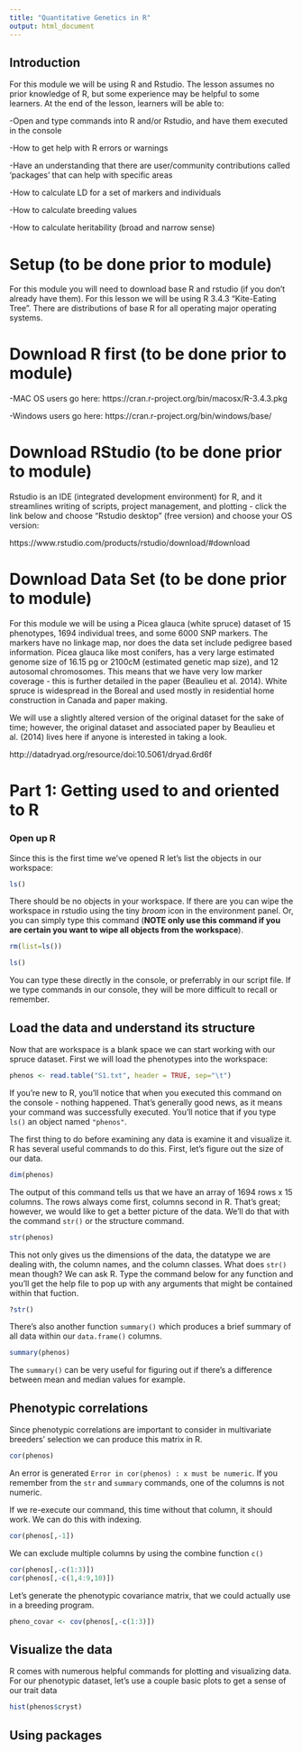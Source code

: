 ```yaml
---
title: "Quantitative Genetics in R"
output: html_document
---
```


## Introduction

For this module we will be using R and Rstudio. The lesson assumes no prior knowledge of R, but some experience may be helpful to some learners. At the end of the lesson, learners will be able to:

-Open and type commands into R and/or Rstudio, and have them executed in the console

-How to get help with R errors or warnings

-Have an understanding that there are user/community contributions called 'packages' that can help with specific areas

-How to calculate LD for a set of markers and individuals

-How to calculate breeding values

-How to calculate heritability (broad and narrow sense)


# Setup (to be done prior to module)

For this module you will need to download base R and rstudio (if you don't already have them). For this lesson we will be using R 3.4.3 "Kite-Eating Tree". There are distributions of base R for all operating major operating systems.

# **Download R first (to be done prior to module)**

-MAC OS users go here: https://cran.r-project.org/bin/macosx/R-3.4.3.pkg

-Windows users go here: https://cran.r-project.org/bin/windows/base/


# **Download RStudio (to be done prior to module)**
  
Rstudio is an IDE (integrated development environment) for R, and it streamlines writing of scripts, project management, and plotting - click the link below and choose "Rstudio desktop" (free version) and choose your OS version:

https://www.rstudio.com/products/rstudio/download/#download


# **Download Data Set (to be done prior to module)**

For this module we will be using a Picea glauca (white spruce) dataset of 15 phenotypes, 1694 individual trees, and some 6000 SNP markers. The markers have no linkage map, nor does the data set include pedigree based information. Picea glauca like most conifers, has a very large estimated genome size of 16.15 pg or 2100cM (estimated genetic map size), and 12 autosomal chromosomes. This means that we have very low marker coverage - this is further detailed in the paper (Beaulieu et al. 2014). White spruce is widespread in the Boreal and used mostly in residential home construction in Canada and paper making. 

We will use a slightly altered version of the original dataset for the sake of time; however, the original dataset and associated paper by Beaulieu et al. (2014) lives here if anyone is interested in taking a look.

http://datadryad.org/resource/doi:10.5061/dryad.6rd6f


# Part 1: Getting used to and oriented to R

### **Open up R**
Since this is the first time we've opened R let's list the objects in our
workspace:
```r
ls()
```

There should be no objects in your workspace. If there are you can wipe the workspace in rstudio using the tiny *broom* icon in the environment panel. Or, you can simply type this command (**NOTE only use this command if you are certain you want to wipe all objects from the workspace**). 

```r
rm(list=ls())

ls()
```

You can type these directly in the console, or preferrably in our script file. If we type commands in our console, they will be more difficult to recall or remember.

## Load the data and understand its structure

Now that are workspace is a blank space we can start working with our spruce dataset. First we will load the phenotypes into the workspace:

```r
phenos <- read.table("S1.txt", header = TRUE, sep="\t")
```

If you're new to R, you'll notice that when you executed this command on the console - nothing happened. That's generally good news, as it means your command was successfully executed. You'll notice that if you type ```ls()``` an object named ```"phenos"```. 

The first thing to do before examining any data is examine it and visualize it. R has several useful commands to do this. First, let's figure out the size of our data. 

```r
dim(phenos)
```

The output of this command tells us that we have an array of 1694 rows x 15 columns. The rows always come first, columns second in R. That's great; however, we would like to get a better picture of the data. We'll do that with the command ```str()``` or the structure command.

```r
str(phenos)
```

This not only gives us the dimensions of the data, the datatype we are dealing with, the column names, and the column classes. What does ```str()``` mean though? We can ask R. Type the command below for any function and you'll get the help file to pop up with any arguments that might be contained within that fuction.

```r
?str()
```

There's also another function ```summary()``` which produces a brief summary of all data within our ```data.frame()``` columns.

```r
summary(phenos)
```

The ```summary()``` can be very useful for figuring out if there's a difference between mean and median values for example. 

## Phenotypic correlations

Since phenotypic correlations are important to consider in multivariate breeders' selection we can produce this matrix in R.

```r
cor(phenos)
```

An error is generated ```Error in cor(phenos) : x must be numeric```. If you remember from the ```str``` and ```summary``` commands, one of the columns is not numeric.

If we re-execute our command, this time without that column, it should work. We can do this with indexing. 

```r
cor(phenos[,-1])
```

We can exclude multiple columns by using the combine function ```c()```

```r
cor(phenos[,-c(1:3)])
cor(phenos[,-c(1,4:9,10)])
```

Let's generate the phenotypic covariance matrix, that we could actually use in a breeding program.

```r
pheno_covar <- cov(phenos[,-c(1:3)])
```

## Visualize the data

R comes with numerous helpful commands for plotting and visualizing data. For our phenotypic dataset, let's use a couple basic plots to get a sense of our trait data

```r
hist(phenos$cryst)

```

## Using packages 
